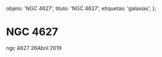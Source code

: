 
  objeto: 'NGC 4627',
  titulo: 'NGC 4627',
  etiquetas: 'galaxias',
};

# NGC 4627

<Imagen
  src="objeto/ngc-4627_20190426_1_ngc4627.jpg"
  fecha="20190426"
/>

ngc 4627 26Abril 2019